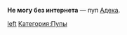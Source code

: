 '''Не могу без интернета''' — пуп [[Adeq|Адека]].

[[Файл:Не могу без интернета RYTP|left]]
[[Категория:Пупы]]